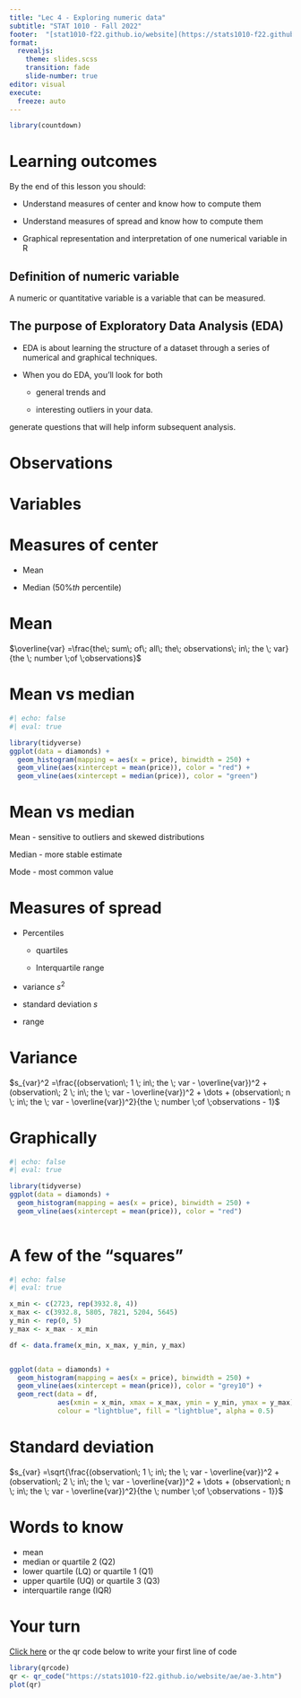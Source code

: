 ```yaml
---
title: "Lec 4 - Exploring numeric data"
subtitle: "STAT 1010 - Fall 2022"
footer:  "[stat1010-f22.github.io/website](https://stats1010-f22.github.io/website/)"
format: 
  revealjs: 
    theme: slides.scss
    transition: fade
    slide-number: true
editor: visual
execute:
  freeze: auto
---
```


```r
library(countdown)
```

# Learning outcomes

By the end of this lesson you should:

-   Understand measures of center and know how to compute them

-   Understand measures of spread and know how to compute them

-   Graphical representation and interpretation of one numerical variable in R

## Definition of numeric variable

A numeric or quantitative variable is a variable that can be measured.

## The purpose of Exploratory Data Analysis (EDA)

-   EDA is about learning the structure of a dataset through a series of numerical and graphical techniques.

-   When you do EDA, you'll look for both

    -   general trends and

    -   interesting outliers in your data.

generate questions that will help inform subsequent analysis.

# Observations {background-image="lect_04_images/observations.png" background-size="contain"}

# Variables {background-image="lect_04_images/variables.png" background-size="contain"}

# Measures of center

-   Mean

-   Median ($50\%th$ percentile)

# Mean

$\overline{var} =\frac{the\; sum\; of\; all\; the\; observations\; in\; the \; var}{the \; number \;of \;observations}$

# Mean vs median

```r
#| echo: false
#| eval: true

library(tidyverse)
ggplot(data = diamonds) +
  geom_histogram(mapping = aes(x = price), binwidth = 250) +
  geom_vline(aes(xintercept = mean(price)), color = "red") +
  geom_vline(aes(xintercept = median(price)), color = "green")

```

# Mean vs median

Mean - sensitive to outliers and skewed distributions

Median - more stable estimate

Mode - most common value

# Measures of spread

-   Percentiles

    -   quartiles

    -   Interquartile range

-   variance $s^2$

-   standard deviation $s$

-   range

# Variance

$s_{var}^2 =\frac{(observation\; 1 \; in\; the \; var - \overline{var})^2 + (observation\; 2 \; in\; the \; var - \overline{var})^2 + \dots + (observation\; n \; in\; the \; var - \overline{var})^2}{the \; number \;of \;observations - 1}$

# Graphically

```r
#| echo: false
#| eval: true

library(tidyverse)
ggplot(data = diamonds) +
  geom_histogram(mapping = aes(x = price), binwidth = 250) +
  geom_vline(aes(xintercept = mean(price)), color = "red")
  
```

# A few of the "squares"

```r
#| echo: false
#| eval: true

x_min <- c(2723, rep(3932.8, 4))
x_max <- c(3932.8, 5805, 7821, 5204, 5645)
y_min <- rep(0, 5)
y_max <- x_max - x_min

df <- data.frame(x_min, x_max, y_min, y_max)


ggplot(data = diamonds) +
  geom_histogram(mapping = aes(x = price), binwidth = 250) +
  geom_vline(aes(xintercept = mean(price)), color = "grey10") +
  geom_rect(data = df,
            aes(xmin = x_min, xmax = x_max, ymin = y_min, ymax = y_max), 
            colour = "lightblue", fill = "lightblue", alpha = 0.5)
```

# Standard deviation

$s_{var} =\sqrt{\frac{(observation\; 1 \; in\; the \; var - \overline{var})^2 + (observation\; 2 \; in\; the \; var - \overline{var})^2 + \dots + (observation\; n \; in\; the \; var - \overline{var})^2}{the \; number \;of \;observations - 1}}$

# Words to know

-   mean
-   median or quartile 2 (Q2)
-   lower quartile (LQ) or quartile 1 (Q1)
-   upper quartile (UQ) or quartile 3 (Q3)
-   interquartile range (IQR)

# Your turn

[Click here](https://stats1010-f22.github.io/website/ae/ae-3.html) or the qr code below to write your first line of code

```r
library(qrcode)
qr <- qr_code("https://stats1010-f22.github.io/website/ae/ae-3.htm")
plot(qr)
```
